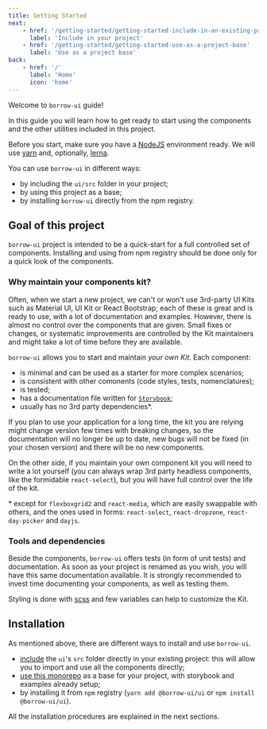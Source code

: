 ```yaml
---
title: Getting Started
next:
    - href: '/getting-started/getting-started-include-in-an-existing-project'
      label: 'Include in your project'
    - href: '/getting-started/getting-started-use-as-a-project-base'
      label: 'Use as a project base'
back:
    - href: '/'
      label: 'Home'
      icon: 'home'
---
```


Welcome to `borrow-ui` guide!

In this guide you will learn how to get ready to start using the components
and the other utilities included in this project.

Before you start, make sure you have a [NodeJS](https://nodejs.org/) environment ready.
We will use [yarn](https://yarnpkg.com/) and, optionally, [lerna](https://github.com/lerna/lerna).

You can use `borrow-ui` in different ways:

-   by including the `ui/src` folder in your project;
-   by using this project as a base;
-   by installing `borrow-ui` directly from the npm registry.

## Goal of this project

`borrow-ui` project is intended to be a quick-start for a full controlled set of components.
Installing and using from npm registry should be done only for a quick look of the components.

### Why maintain your components kit?

Often, when we start a new project, we can't or won't use 3rd-party UI Kits such as
Material UI, UI Kit or React Bootstrap; each of these is great and is ready to use, with
a lot of documentation and examples.
However, there is almost no control over the components that are given. Small fixes or changes, or
systematic improvements are controlled by the Kit maintainers and might take a lot of time before
they are available.

`borrow-ui` allows you to start and maintain _your own Kit_. Each component:

-   is minimal and can be used as a starter for more complex scenarios;
-   is consistent with other comonents (code styles, tests, nomenclatures);
-   is tested;
-   has a documentation file written for [`Storybook`](https://storybook.js.org/);
-   usually has no 3rd party dependencies\*.

If you plan to use your application for a long time, the kit you are relying might change version
few times with breaking changes, so the documentation will no longer be up to date, new bugs will not be
fixed (in your chosen version) and there will be no new components.

On the other side, if you maintain your own component kit you will need to write a lot yourself (you can
always wrap 3rd party headless components, like the formidable `react-select`), but you will have
full control over the life of the kit.

\* except for `flexboxgrid2` and `react-media`, which are easily swappable with others,
and the ones used in forms: `react-select`, `react-dropzone`, `react-day-picker` and `dayjs`.

### Tools and dependencies

Beside the components, `borrow-ui` offers tests (in form of unit tests) and
documentation. As soon as your project is renamed as you wish, you will have this same
documentation available. It is strongly recommended to invest time documenting your components,
as well as testing them.

Styling is done with [scss](https://sass-lang.com/) and few variables can help to customize the Kit.

## Installation

As mentioned above, there are different ways to install and use `borrow-ui`.

-   [include](/getting-started/getting-started-include-in-an-existing-project)
    the `ui`'s `src` folder directly in your existing project:
    this will allow you to import and use all the components directly;
-   [use this monorepo](/getting-started/getting-started-use-as-a-project-base) as a base for your project,
    with storybook and examples already setup;
-   by installing it from `npm` registry (`yarn add @borrow-ui/ui` or `npm install @borrow-ui/ui`).

All the installation procedures are explained in the next sections.
